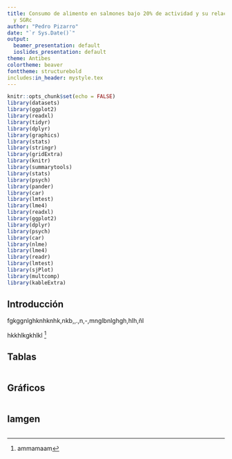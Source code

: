 ```yaml
---
title: Consumo de alimento en salmones bajo 20% de actividad y su relación con FCRc
  y SGRc
author: "Pedro Pizarro"
date: "`r Sys.Date()`"
output:
  beamer_presentation: default
  ioslides_presentation: default
theme: Antibes
colortheme: beaver
fonttheme: structurebold
includes:in_header: mystyle.tex
---
```


```r
knitr::opts_chunk$set(echo = FALSE)
library(datasets)
library(ggplot2)
library(readxl)
library(tidyr)
library(dplyr)
library(graphics)
library(stats)
library(stringr)
library(gridExtra)
library(knitr)
library(summarytools)
library(stats)
library(psych)
library(pander)
library(car)
library(lmtest)
library(lme4)
library(readxl)
library(ggplot2)
library(dplyr)
library(psych)
library(car)
library(nlme)
library(lme4)
library(readr)
library(lmtest)
library(sjPlot)
library(multcomp)
library(kableExtra)

```

## Introducción

fgkggnlghknhknhk,nkb,,.,n,-,mnglbnlghgh,hlh,ñl

hkkhlkgkhlkl [^1]

 [^1]: ammamaam
 
## Tablas

```r

```


## Gráficos

```r

```
## Iamgen



```r

```



